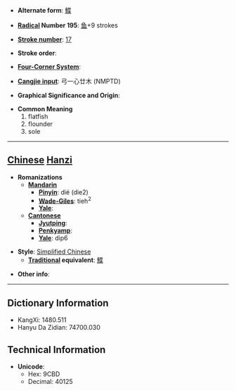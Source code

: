 * '''Alternate form''': [[鰈]]

* '''[[Wiktionary:Chinese radical index| Radical]] Number 195''': [[Wiktionary:Chinese radical index 鱼|鱼]]+9 strokes

* '''[[Wiktionary:Chinese total strokes index|Stroke number]]''': [[Wiktionary:Chinese total strokes index 17|17]]

* '''Stroke order''': 

* '''[[Wiktionary:Chinese four corner index|Four-Corner System]]''': 

* '''[[Wiktionary:Chinese Cangjie index|Cangjie input]]''': 弓一心廿木 (NMPTD)

* '''Graphical Significance and Origin''': 

* '''Common Meaning'''
*#flatfish
*# flounder
*# sole


----

== [[Chinese]] [[Hanzi]] ==

* '''Romanizations'''
** '''[[Mandarin]]'''
*** '''[[Pinyin]]''': dié (die2)
*** '''[[Wade-Giles]]''': tieh<sup>2</sup>
*** '''[[Yale]]''': 
** '''[[Cantonese]]'''
*** '''[[Jyutping]]''':
*** '''[[Penkyamp]]''': 
*** '''[[Yale]]''': dip6

* '''Style''': [[Simplified Chinese]] 
** '''[[Traditional Chinese|Traditional]] equivalent''': [[鰈]]

* '''Other info''': 

----

== Dictionary Information ==

* KangXi: 1480.511
* Hanyu Da Zidian: 74700.030

== Technical Information ==

* '''Unicode''':
** Hex: 9CBD
** Decimal: 40125